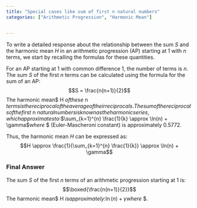 ```yaml
---
title: "Special cases like sum of first n natural numbers"
categories: ["Arithmetic Progression", "Harmonic Mean"]


---
```




To write a detailed response about the relationship between the sum $S$ and the harmonic mean $H$ in an arithmetic progression (AP) starting at 1 with $n$ terms, we start by recalling the formulas for these quantities.

For an AP starting at 1 with common difference 1, the number of terms is $n$. The sum $S$ of the first $n$ terms can be calculated using the formula for the sum of an AP:
$$S = \frac{n(n+1)}{2}$$The harmonic mean$ H $of these$ n $terms is the reciprocal of the average of their reciprocals. The sum of the reciprocals of the first$ n $natural numbers is known as the harmonic series, which approximates to:$$\sum_{k=1}^{n} \frac{1}{k} \approx \ln(n) + \gamma$$where$ \gamma $ (Euler-Mascheroni constant) is approximately 0.5772.

Thus, the harmonic mean $H$ can be expressed as:
$$H \approx \frac{1}{\sum_{k=1}^{n} \frac{1}{k}} \approx \ln(n) + \gamma$$

### Final Answer
The sum $S$ of the first $n$ terms of an arithmetic progression starting at 1 is:
$$\boxed{\frac{n(n+1)}{2}}$$The harmonic mean$ H $is approximately:$$\ln(n) + \gamma$$where$ \gamma \approx 0.5772 $.
